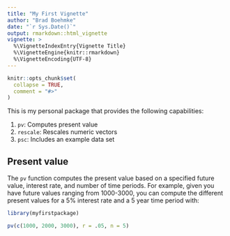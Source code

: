 ---
title: "My First Vignette"
author: "Brad Boehmke"
date: "`r Sys.Date()`"
output: rmarkdown::html_vignette
vignette: >
  %\VignetteIndexEntry{Vignette Title}
  %\VignetteEngine{knitr::rmarkdown}
  %\VignetteEncoding{UTF-8}
---

```{r setup, include = FALSE}
knitr::opts_chunk$set(
  collapse = TRUE,
  comment = "#>"
)
```

This is my personal package that provides the following capabilities:

1. `pv`: Computes present value
2. `rescale`: Rescales numeric vectors
3. `psc`: Includes an example data set

## Present value

The `pv` function computes the present value based on a specified future value, interest rate, and number of time periods. For example, given you have future values ranging from 1000-3000, you can compute the different present values for a 5% interest rate and a 5 year time period with:

```{r}
library(myfirstpackage)

pv(c(1000, 2000, 3000), r = .05, n = 5)
```

